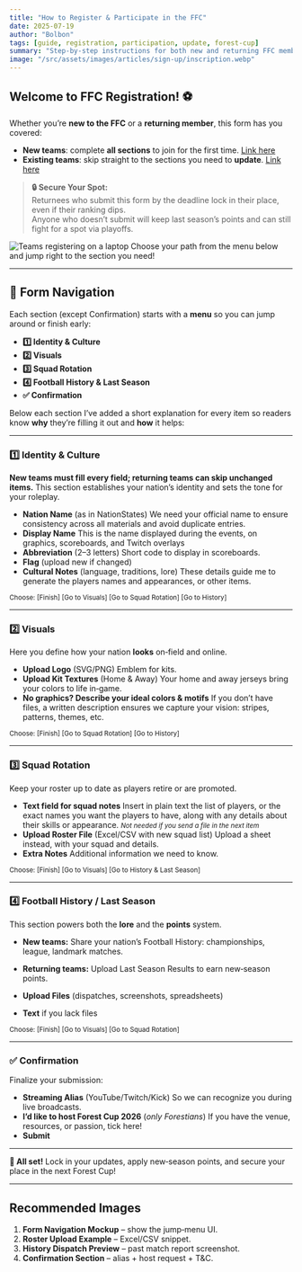 ```yaml
---
title: "How to Register & Participate in the FFC"
date: 2025-07-19
author: "Bolbon"
tags: [guide, registration, participation, update, forest-cup]
summary: "Step-by-step instructions for both new and returning FFC members to register, update their team details, and secure their spot for next Forest Cup."
image: "/src/assets/images/articles/sign-up/inscription.webp"
---
```



## Welcome to FFC Registration! ⚽️

Whether you’re **new to the FFC** or a **returning member**, this form has you covered:

- **New teams**: complete **all sections** to join for the first time. <a href="https://docs.google.com/forms/d/e/1FAIpQLScR44EQbFVoiMEaVJKN8tOy2JiNISN_OUTtorWkOUR6pAc6Xg/viewform?usp=dialog" target="_blank">Link here</a> 
- **Existing teams**: skip straight to the sections you need to **update**. <a href="https://docs.google.com/forms/d/e/1FAIpQLSeRMcQ7UNr0wXewbL6OMqv60DMpvHTuA8XRclmYljGunNX-Ng/viewform?usp=dialog" target="_blank">Link here</a> 

> **🔒 Secure Your Spot:**  
> Returnees who submit this form by the deadline lock in their place, even if their ranking dips.  
> Anyone who doesn’t submit will keep last season’s points and can still fight for a spot via playoffs.

<div class="flex flex-col items-center justify-center my-6">
  <Image
    src={Banner}
    alt="Teams registering on a laptop"
    class="rounded-xl shadow-lg h-80 w-full object-cover -mb-4"
    quality={40}
    format="webp"
  />
  <span class="mt-2 text-xs text-gray-400 font-normal w-full text-left">
    Choose your path from the menu below and jump right to the section you need!
  </span>
</div>

---

## 🔢 Form Navigation

Each section (except Confirmation) starts with a **menu** so you can jump around or finish early:

- **1️⃣ Identity & Culture**  
- **2️⃣ Visuals**  
- **3️⃣ Squad Rotation**  
- **4️⃣ Football History & Last Season**  
- **✅ Confirmation**

Below each section I’ve added a short explanation for every item so readers know **why** they’re filling it out and **how** it helps:

---

### 1️⃣ Identity & Culture

**New teams must fill every field; returning teams can skip unchanged items.** This section establishes your nation’s identity and sets the tone for your roleplay.

* **Nation Name** (as in NationStates)
  We need your official name to ensure consistency across all materials and avoid duplicate entries.
* **Display Name**
  This is the name displayed during the events, on graphics, scoreboards, and Twitch overlays
* **Abbreviation** (2–3 letters)
  Short code to display in scoreboards.
* **Flag** (upload new if changed)
* **Cultural Notes** (language, traditions, lore)
  These details guide me to generate the players names and appearances, or other items.

<small class="text-gray-500">Choose: \[Finish] \[Go to Visuals] \[Go to Squad Rotation] \[Go to History]</small>

---

### 2️⃣ Visuals

Here you define how your nation **looks** on‑field and online.

* **Upload Logo** (SVG/PNG)
    Emblem for kits.
* **Upload Kit Textures** (Home & Away)
    Your home and away jerseys bring your colors to life in‑game.
* **No graphics? Describe your ideal colors & motifs**
    If you don’t have files, a written description ensures we capture your vision: stripes, patterns, themes, etc.

<small class="text-gray-500">Choose: \[Finish] \[Go to Squad Rotation] \[Go to History]</small>

---

### 3️⃣ Squad Rotation

Keep your roster up to date as players retire or are promoted.

* **Text field for squad notes**
    Insert in plain text the list of players, or the exact names you want the players to have, along with any details about their skills or appearance.
    <small class="text-gray-500">_Not needed if you send a file in the next item_</small>
* **Upload Roster File** (Excel/CSV with new squad list)
    Upload a sheet instead, with your squad and details.
* **Extra Notes**
    Additional information we need to know.

<small class="text-gray-500">Choose: \[Finish] \[Go to Visuals] \[Go to History & Last Season]</small>

---

### 4️⃣ Football History / Last Season

This section powers both the **lore** and the **points** system.

* **New teams:** Share your nation’s Football History: championships, league, landmark matches.
* **Returning teams:** Upload Last Season Results to earn new‑season points.

* **Upload Files** (dispatches, screenshots, spreadsheets)
  
* **Text** if you lack files

<small class="text-gray-500">Choose: \[Finish] \[Go to Visuals] \[Go to Squad Rotation]</small>

---

### ✅ Confirmation

Finalize your submission:

* **Streaming Alias** (YouTube/Twitch/Kick)
    So we can recognize you during live broadcasts.
* **I’d like to host Forest Cup 2026** (*only Forestians*)
    If you have the venue, resources, or passion, tick here!
* **Submit**

---

**🎉 All set!**
Lock in your updates, apply new‑season points, and secure your place in the next Forest Cup!

---

## Recommended Images

1. **Form Navigation Mockup** – show the jump‑menu UI.  
2. **Roster Upload Example** – Excel/CSV snippet.  
3. **History Dispatch Preview** – past match report screenshot.  
4. **Confirmation Section** – alias + host request + T&C.  
